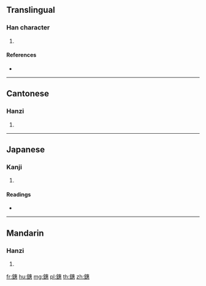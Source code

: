{{character info/new}}
==Translingual==

===Han character===
{{Han char|rn=167|rad=金|as=12|sn=20|four=85133|canj=CJIP}}

# {{defn|Han|sort=金12}}

====References====
* {{Han ref|kx=1321.140|dkj=40851|dj=1821.060|hdz=64254.140|uh=93F8|ud=37880|bh=F4FC|bd=62716}}

----

==Cantonese==

===Hanzi===
{{yue-hanzi|jyut=wai6|y=wai6}}

# {{defn|lang=yue|sort=金12}}

----

==Japanese==

===Kanji===
{{ja-kanji|grade=|rs=金12}}

# {{defn|lang=ja|sort=金12}}

====Readings====
* {{ja-readings|on=[[てい]] (tei), [[え]] (e), [[せい]] (sei), [[ぜい]] (zei), [[えい]] (ei)|kun=[[するどい]] (surudoi)|nanori=}}

----

==Mandarin==

===Hanzi===
{{cmn-hanzi|pin=[[huì]] ([[hui4]])|wg=hui<sup>4</sup>}}

# {{defn|lang=cmn|sort=金12}}

[[fr:鏸]]
[[hu:鏸]]
[[mg:鏸]]
[[pl:鏸]]
[[th:鏸]]
[[zh:鏸]]